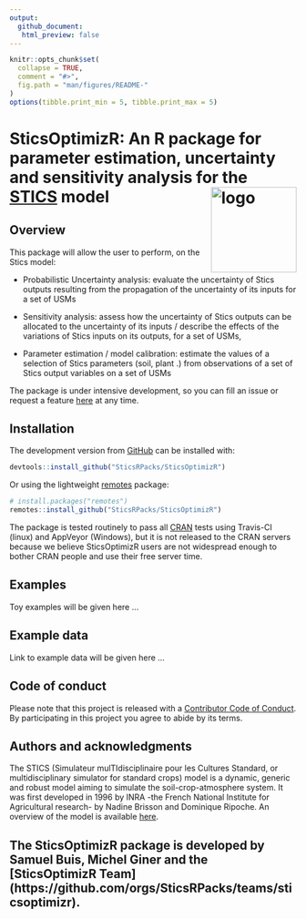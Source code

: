 ```yaml
---
output:
  github_document:
   html_preview: false
---
```


  <!-- README.md is generated from README.Rmd. Please edit that file -->

```r
knitr::opts_chunk$set(
  collapse = TRUE,
  comment = "#>",
  fig.path = "man/figures/README-"
)
options(tibble.print_min = 5, tibble.print_max = 5)
```
  
# SticsOptimizR: An R package for parameter estimation, uncertainty and sensitivity analysis for the [STICS](https://www6.paca.inra.fr/stics_eng/) model <img src="man/figures/logo.png" alt="logo" width="150" align="right" />

## Overview

This package will allow the user to perform, on the Stics model: 

* Probabilistic Uncertainty analysis: evaluate the uncertainty of Stics outputs resulting from the propagation of the uncertainty of its inputs for a set of USMs  

* Sensitivity analysis: assess how the uncertainty of Stics outputs can be allocated to the uncertainty of its inputs / describe the effects of the variations of Stics inputs on its outputs, for a set of USMs, 

* Parameter estimation / model calibration: estimate the values of a selection of Stics parameters (soil, plant .) from observations of a set of Stics output variables on a set of USMs  

The package is under intensive development, so you can fill an issue or request a feature [here](https://github.com/SticsRPacks/SticsOptimizR/issues ) at any time. 


## Installation

The development version from [GitHub](https://github.com/) can be installed with:

``` r
devtools::install_github("SticsRPacks/SticsOptimizR")
```
Or using the lightweight [remotes](https://github.com/r-lib/remotes#readme) package: 

``` r
# install.packages("remotes")
remotes::install_github("SticsRPacks/SticsOptimizR")
```
The package is tested routinely to pass all [CRAN](https://CRAN.R-project.org) tests using Travis-CI (linux) and AppVeyor (Windows), but it is not released to the CRAN servers because we believe SticsOptimizR users are not widespread enough to bother CRAN people and use their free server time.

## Examples

Toy examples will be given here ...

## Example data

Link to example data will be given here ...

## Code of conduct

Please note that this project is released with a [Contributor Code of Conduct](CODE_OF_CONDUCT.md). By participating in this project you agree to abide by its terms.

## Authors and acknowledgments

The STICS (Simulateur mulTIdisciplinaire pour les Cultures Standard, or multidisciplinary simulator for standard crops) model is a dynamic, generic and robust model aiming to simulate the soil-crop-atmosphere system. It was first developed in 1996 by INRA -the French National Institute for Agricultural research-  by Nadine Brisson and Dominique Ripoche. An overview of the model is available [here](https://www6.paca.inra.fr/stics_eng/About-us/Stics-model-overview).

The SticsOptimizR package is developed by Samuel Buis, Michel Giner and the [SticsOptimizR Team] (https://github.com/orgs/SticsRPacks/teams/sticsoptimizr).
---